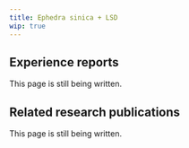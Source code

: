 ---
title: Ephedra sinica + LSD
wip: true
---

## Experience reports

This page is still being written.

## Related research publications

This page is still being written.

